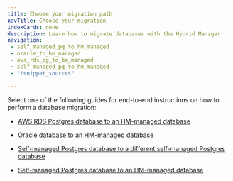 ```yaml
---
title: Choose your migration path
navTitle: Choose your migration
indexCards: none
description: Learn how to migrate databases with the Hybrid Manager.
navigation: 
 - self_managed_pg_to_hm_managed
 - oracle_to_hm_managed
 - aws_rds_pg_to_hm_managed
 - self_managed_pg_to_hm_managed
 - "!snippet_sources"

---
```


Select one of the following guides for end-to-end instructions on how to perform a database migration:

- [AWS RDS Postgres database to an HM-managed database](aws_rds_pg_to_hm_managed)

- [Oracle database to an HM-managed database](oracle_to_hm_managed)

- [Self-managed Postgres database to a different self-managed Postgres database](self_managed_pg_to_self_managed_pg)

- [Self-managed Postgres database to an HM-managed database](self_managed_pg_to_hm_managed)
